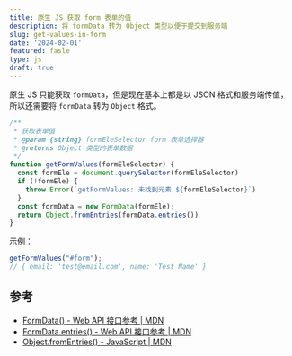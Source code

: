 ```yaml
---
title: 原生 JS 获取 form 表单的值
description: 将 formData 转为 Object 类型以便于提交到服务端
slug: get-values-in-form
date: '2024-02-01'
featured: fasle
type: js
draft: true
---
```


原生 JS 只能获取 `formData`，但是现在基本上都是以 JSON 格式和服务端传值，所以还需要将 `formData` 转为 `Object` 格式。

```js
/**
 * 获取表单值
 * @param {string} formEleSelector form 表单选择器
 * @returns Object 类型的表单数据
 */
function getFormValues(formEleSelector) {
  const formEle = document.querySelector(formEleSelector)
  if (!formEle) {
    throw Error(`getFormValues: 未找到元素 ${formEleSelector}`)
  }
  const formData = new FormData(formEle);
  return Object.fromEntries(formData.entries())
}
```

示例：

```js
getFormValues("#form");
// { email: 'test@email.com', name: 'Test Name' }
```

## 参考

- [FormData() - Web API 接口参考 | MDN](https://developer.mozilla.org/zh-CN/docs/Web/API/FormData/FormData)
- [FormData.entries() - Web API 接口参考 | MDN](https://developer.mozilla.org/zh-CN/docs/Web/API/FormData/entries)
- [Object.fromEntries() - JavaScript | MDN](https://developer.mozilla.org/zh-CN/docs/Web/JavaScript/Reference/Global_Objects/Object/fromEntries)